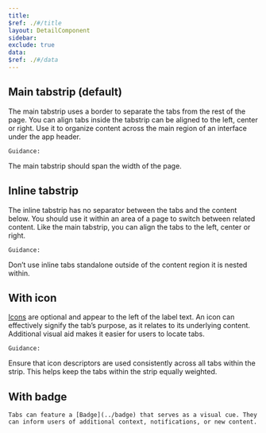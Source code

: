 ```yaml
---
title:
$ref: ./#/title
layout: DetailComponent
sidebar:
exclude: true
data:
$ref: ./#/data
---
```


<LivePreviewControls>
<LivePreview componentName="tabs" exampleName="MainTabstrip" >

## Main tabstrip (default)

The main tabstrip uses a border to separate the tabs from the rest of the page. You can align tabs inside the tabstrip can be aligned to the left, center or right. Use it to organize content across the main region of an interface under the app header.

    Guidance:

The main tabstrip should span the width of the page.

</LivePreview>

<LivePreview componentName="tabs" exampleName="Inline" >

## Inline tabstrip

The inline tabstrip has no separator between the tabs and the content below. You should use it within an area of a page to switch between related content. Like the main tabstrip, you can align the tabs to the left, center or right.

    Guidance:

Don’t use inline tabs standalone outside of the content region it is nested within.

</LivePreview>

<LivePreview componentName="tabs" exampleName="WithIcon" >

## With icon

[Icons](../icon) are optional and appear to the left of the label text. An icon can effectively signify the tab’s purpose, as it relates to its underlying content. Additional visual aid makes it easier for users to locate tabs.

    Guidance:

Ensure that icon descriptors are used consistently across all tabs within the strip. This helps keep the tabs within the strip equally weighted.

</LivePreview>

<LivePreview componentName="tabs" exampleName="WithBadge" >

## With badge

    Tabs can feature a [Badge](../badge) that serves as a visual cue. They can inform users of additional context, notifications, or new content.

</LivePreview>
</LivePreviewControls>
